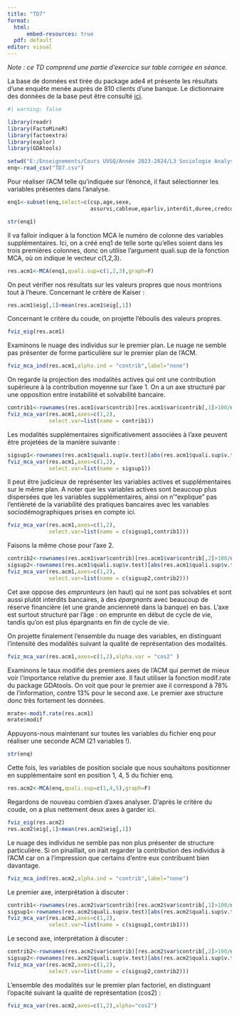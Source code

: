 ---
title: "TD7"
format:
  html: 
      embed-resources: true
  pdf: default
editor: visual
---

*Note : ce TD comprend une partie d'exercice sur table corrigée en séance.*

La base de données est tirée du package ade4 et présente les résultats d'une enquête menée auprès de 810 clients d'une banque. Le dictionnaire des données de la base peut être consulté [ici](https://pbil.univ-lyon1.fr/ade4/ade4-html/banque.html).

```{r}
#| warning: false

library(readr)
library(FactoMineR)
library(factoextra)
library(explor)
library(GDAtools)

setwd("E:/Enseignements/Cours UVSQ/Année 2023-2024/L3 Sociologie Analyse des données/TD/TD7")
enq<-read_csv("TD7.csv")
```

Pour réaliser l'ACM telle qu'indiquée sur l'énoncé, il faut sélectionner les variables présentes dans l'analyse.

```{r}
enq1<-subset(enq,select=c(csp,age,sexe,
                          assurvi,cableue,eparliv,interdit,duree,credcon,soldevu,oppo,credhab))

str(enq1)
```

Il va falloir indiquer à la fonction MCA le numéro de colonne des variables supplémentaires. Ici, on a créé enq1 de telle sorte qu'elles soient dans les trois premières colonnes, donc on utilise l'argument quali.sup de la fonction MCA, où on indique le vecteur c(1,2,3).

```{r}
res.acm1<-MCA(enq1,quali.sup=c(1,2,3),graph=F)

```

On peut vérifier nos résultats sur les valeurs propres que nous montrions tout à l'heure. Concernant le critère de Kaiser :

```{r}
res.acm1$eig[,1]>mean(res.acm1$eig[,1])
```

Concernant le critère du coude, on projette l'éboulis des valeurs propres.

```{r}
fviz_eig(res.acm1)
```

Examinons le nuage des individus sur le premier plan. Le nuage ne semble pas présenter de forme particulière sur le premier plan de l'ACM.

```{r}
fviz_mca_ind(res.acm1,alpha.ind = "contrib",label="none")
```

On regarde la projection des modalités actives qui ont une contribution supérieure à la contribution moyenne sur l'axe 1. On a un axe structuré par une opposition entre instabilité et solvabilité bancaire.

```{r}
contrib1<-rownames(res.acm1$var$contrib)[res.acm1$var$contrib[,1]>100/nrow(res.acm1$var$contrib)]
fviz_mca_var(res.acm1,axes=c(1,2),
             select.var=list(name = contrib1))
```

Les modalités supplémentaires significativement associées à l'axe peuvent être projetées de la manière suivante :

```{r}
sigsup1<-rownames(res.acm1$quali.sup$v.test)[abs(res.acm1$quali.sup$v.test[,1])>1.96]
fviz_mca_var(res.acm1,axes=c(1,2),
             select.var=list(name = sigsup1))
```

Il peut être judicieux de représenter les variables actives et supplémentaires sur le même plan. A noter que les variables actives sont beaucoup plus dispersées que les variables supplémentaires, ainsi on n'"explique" pas l'entièreté de la variabilité des pratiques bancaires avec les variables sociodémographiques prises en compte ici.

```{r}
fviz_mca_var(res.acm1,axes=c(1,2),
             select.var=list(name = c(sigsup1,contrib1)))
```

Faisons la même chose pour l'axe 2.

```{r}
contrib2<-rownames(res.acm1$var$contrib)[res.acm1$var$contrib[,2]>100/nrow(res.acm1$var$contrib)]
sigsup2<-rownames(res.acm1$quali.sup$v.test)[abs(res.acm1$quali.sup$v.test[,2])>1.96]
fviz_mca_var(res.acm1,axes=c(1,2),
             select.var=list(name = c(sigsup2,contrib2)))
```

Cet axe oppose des *emprunteurs* (en haut) qui ne sont pas solvables et sont aussi plutôt interdits bancaires, à des *épargnants* avec beaucoup de réserve financière (et une grande ancienneté dans la banque) en bas. L'axe est surtout structuré par l'âge : on emprunte en début de cycle de vie, tandis qu'on est plus épargnants en fin de cycle de vie.

On projette finalement l'ensemble du nuage des variables, en distinguant l'intensité des modalités suivant la qualité de représentation des modalités.

```{r}
fviz_mca_var(res.acm1,axes=c(1,2),alpha.var = "cos2" )
```

Examinons le taux modifié des premiers axes de l'ACM qui permet de mieux voir l'importance relative du premier axe. Il faut utiliser la fonction modif.rate du package GDAtools. On voit que pour le premier axe il correspond à 78% de l'information, contre 13% pour le second axe. Le premier axe structure donc très fortement les données.

```{r}
mrate<-modif.rate(res.acm1)
mrate$modif
```

Appuyons-nous maintenant sur toutes les variables du fichier enq pour réaliser une seconde ACM (21 variables !).

```{r}
str(enq)
```

Cette fois, les variables de position sociale que nous souhaitons positionner en supplémentaire sont en position 1, 4, 5 du fichier enq.

```{r}
res.acm2<-MCA(enq,quali.sup=c(1,4,5),graph=F)
```

Regardons de nouveau combien d'axes analyser. D'après le critère du coude, on a plus nettement deux axes à garder ici.

```{r}
fviz_eig(res.acm2)
res.acm2$eig[,1]>mean(res.acm2$eig[,1])
```

Le nuage des individus ne semble pas non plus présenter de structure particulière. Si on pinaillait, on irait regarder la contribution des individus à l'ACM car on a l'impression que certains d'entre eux contribuent bien davantage.

```{r}
fviz_mca_ind(res.acm2,alpha.ind = "contrib",label="none")
```

Le premier axe, interprétation à discuter :

```{r}
contrib1<-rownames(res.acm2$var$contrib)[res.acm2$var$contrib[,1]>100/nrow(res.acm2$var$contrib)]
sigsup1<-rownames(res.acm2$quali.sup$v.test)[abs(res.acm2$quali.sup$v.test[,1])>1.96]
fviz_mca_var(res.acm2,axes=c(1,2),
             select.var=list(name = c(sigsup1,contrib1)))
```

Le second axe, interprétation à discuter :

```{r}
contrib2<-rownames(res.acm2$var$contrib)[res.acm2$var$contrib[,2]>100/nrow(res.acm2$var$contrib)]
sigsup2<-rownames(res.acm2$quali.sup$v.test)[abs(res.acm2$quali.sup$v.test[,2])>1.96]
fviz_mca_var(res.acm2,axes=c(1,2),
             select.var=list(name = c(sigsup2,contrib2)))
```

L'ensemble des modalités sur le premier plan factoriel, en distinguant l'opacité suivant la qualité de représentation (cos2) :

```{r}
fviz_mca_var(res.acm2,axes=c(1,2),alpha="cos2")
```
